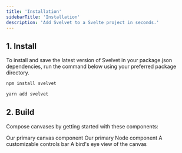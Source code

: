 ```yaml
---
title: 'Installation'
sidebarTitle: 'Installation'
description: 'Add Svelvet to a Svelte project in seconds.'
---
```


## 1. Install

To install and save the latest version of Svelvet in your package.json dependencies, run the command below using your preferred package directory.

<CodeGroup>

```sh npm
npm install svelvet
```

```sh yarn
yarn add svelvet
```

</CodeGroup>

## 2. Build

Compose canvases by getting started with these components:

<CardGroup>
	<Card title="Svelvet" iconType="duotone" icon="diagram-project" href="/components/svelvet">
		Our primary canvas component
	</Card>
	<Card title="Node" iconType="duotone" icon="diagram-subtask" href="/components/node">
		Our primary Node component
	</Card>
	<Card
		title="Controls"
		iconType="duotone"
		icon="magnifying-glass-plus"
		href="/components/controls"
	>
		A customizable controls bar
	</Card>
	<Card title="Minimap" icon="map" iconType="duotone" href="/components/minimap">
		A bird's eye view of the canvas
	</Card>
</CardGroup>
